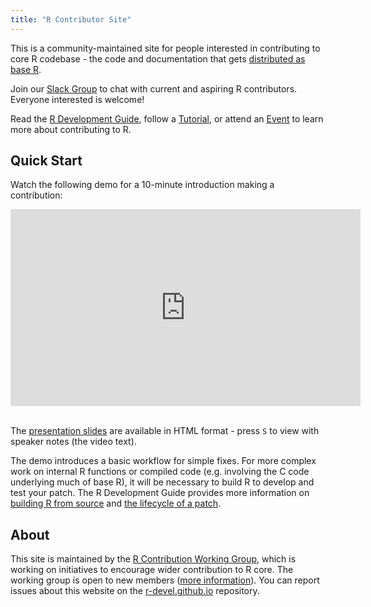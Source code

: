 ```yaml
---
title: "R Contributor Site"
---
```


This is a community-maintained site for people interested in contributing to core R codebase - the code and documentation that gets [distributed as base R](https://cloud.r-project.org).

Join our [Slack Group](slack.qmd) to chat with current and aspiring R contributors. Everyone interested is welcome!

Read the [R Development Guide](https://contributor.r-project.org/rdevguide){target="_blank"}, follow a [Tutorial](tutorials/index.qmd), or attend an [Event](events/index.qmd) to learn more about contributing to R.

## Quick Start

Watch the following demo for a 10-minute introduction making a contribution:

<iframe width="560" height="315" src="https://www.youtube-nocookie.com/embed/VOlF8fPf9v8" title="How to Make a Contribution to Base R - CW23 Demo" frameborder="0" allow="accelerometer; autoplay; clipboard-write; encrypted-media; gyroscope; picture-in-picture" allowfullscreen>
</iframe>
<br>
The [presentation slides](https://hturner.github.io/contributing-demo/) are available in HTML format - press `S` to view with speaker notes (the video text). 

The demo introduces a basic workflow for simple fixes. For more complex work on internal R functions or compiled code (e.g. involving the C code underlying much of base R), it will be necessary to build R to develop and test your patch. The R Development Guide provides more information on [building R from source](https://contributor.r-project.org/rdevguide/chapters/getting_started.html) and [the lifecycle of a patch](https://contributor.r-project.org/rdevguide/chapters/lifecycle_of_a_patch.html).

## About 

This site is maintained by the [R Contribution Working Group](working-group.qmd), which is working on initiatives to encourage wider contribution to R core. The working group is open to new members ([more information](working-group.qmd)). You can report issues about this website on the [r-devel.github.io](https://github.com/r-devel/r-devel.github.io) repository.
